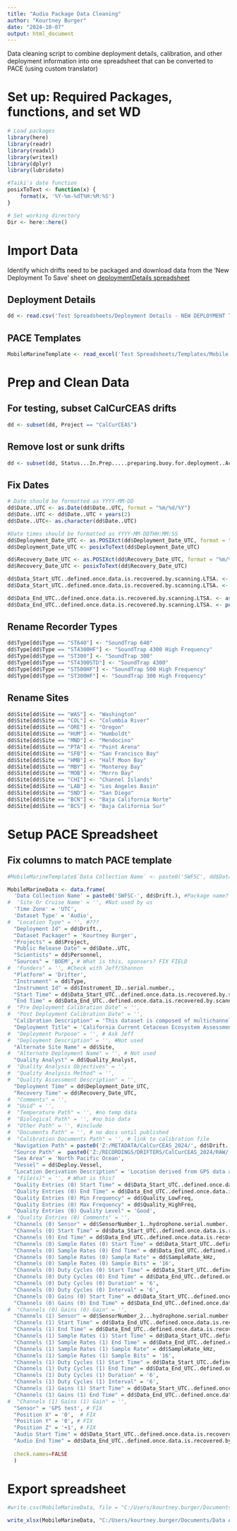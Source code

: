 ```yaml
---
title: "Audio Package Data Cleaning"
author: "Kourtney Burger"
date: "2024-10-07"
output: html_document
---
```


Data cleaning script to combine deployment details, calibration, and other deployment information into one spreadsheet that can be converted to PACE (using custom translator)

# Set up: Required Packages, functions, and set WD
```r
# Load packages
library(here)
library(readr)
library(readxl)
library(writexl)
library(dplyr)
library(lubridate)

#Taiki's date function
posixToText <- function(x) {
    format(x, '%Y-%m-%dT%H:%M:%S')
}

# Set working directory
Dir <- here::here()
```

# Import Data

Identify which drifts need to be packaged and download data from the 'New Deployment To Save' sheet on [deploymentDetails spreadsheet](https://docs.google.com/spreadsheets/d/10bxlwfVOe1LFfj69B_YddxcA0V14m7codYwgD2YncFk/edit?gid=395545420#gid=395545420)

## Deployment Details
```r
dd <- read.csv('Test Spreadsheets/Deployment Details - NEW DEPLOYMENT TO SAVE.csv')
```

## PACE Templates
```r
MobileMarineTemplate <- read_excel('Test Spreadsheets/Templates/Mobile-Marine-NCEI-PACE-Template.xlsx')
```


# Prep and Clean Data
## For testing, subset CalCurCEAS drifts
```r
dd <- subset(dd, Project == "CalCurCEAS")
```

## Remove lost or sunk drifts
```r
dd <- subset(dd, Status...In.Prep.....preparing.buoy.for.deployment..Active....at.sea.and.we.plan.to.recover..Lost....at.sea.but.unlikely.we.can.recover..Sunk....only.recovered.partial.buoy..assumed.dead..sunk..and.highly.unlikely.to.recover..Complete.....buoy.recovered.and.data.is.in.house..Unusable....buoy.recovered.but.data.is.unusable == "Complete")
```

## Fix Dates
```r
# Date should be formatted as YYYY-MM-DD
dd$Date..UTC <- as.Date(dd$Date..UTC, format = "%m/%d/%Y")
dd$Date..UTC <- dd$Date..UTC + years(2)
dd$Date..UTC<- as.character(dd$Date..UTC)

#Date times should be formatted as YYYY-MM-DDTHH:MM:SS
dd$Deployment_Date_UTC <- as.POSIXct(dd$Deployment_Date_UTC, format = "%m/%d/%Y %H:%M:%S", tz = 'UTC')
dd$Deployment_Date_UTC <- posixToText(dd$Deployment_Date_UTC)

dd$Recovery_Date_UTC <- as.POSIXct(dd$Recovery_Date_UTC, format = "%m/%d/%Y %H:%M:%S", tz = 'UTC')
dd$Recovery_Date_UTC <- posixToText(dd$Recovery_Date_UTC)

dd$Data_Start_UTC..defined.once.data.is.recovered.by.scanning.LTSA. <- as.POSIXct(dd$Data_Start_UTC..defined.once.data.is.recovered.by.scanning.LTSA., format = "%m/%d/%Y %H:%M:%S", tz = 'UTC')
dd$Data_Start_UTC..defined.once.data.is.recovered.by.scanning.LTSA. <- posixToText(dd$Data_Start_UTC..defined.once.data.is.recovered.by.scanning.LTSA.)

dd$Data_End_UTC..defined.once.data.is.recovered.by.scanning.LTSA. <- as.POSIXct(dd$Data_End_UTC..defined.once.data.is.recovered.by.scanning.LTSA., format = "%m/%d/%Y %H:%M:%S", tz = 'UTC')
dd$Data_End_UTC..defined.once.data.is.recovered.by.scanning.LTSA. <- posixToText(dd$Data_End_UTC..defined.once.data.is.recovered.by.scanning.LTSA.)
```

## Rename Recorder Types
```r
dd$Type[dd$Type == "ST640"] <- "SoundTrap 640"
dd$Type[dd$Type == "ST4300HF"] <- "SoundTrap 4300 High Frequency"
dd$Type[dd$Type == "ST300"] <- "SoundTrap 300"
dd$Type[dd$Type == "ST4300STD"] <- "SoundTrap 4300"
dd$Type[dd$Type == "ST500HF"] <- "SoundTrap 500 High Frequency"
dd$Type[dd$Type == "ST300HF"] <- "SoundTrap 300 High Frequency"
```

## Rename Sites
```r
dd$Site[dd$Site == "WAS"] <- "Washington"
dd$Site[dd$Site == "COL"] <- "Columbia River"
dd$Site[dd$Site == "ORE"] <- "Oregon"
dd$Site[dd$Site == "HUM"] <- "Humboldt"
dd$Site[dd$Site == "MND"] <- "Mendocino"
dd$Site[dd$Site == "PTA"] <- "Point Arena"
dd$Site[dd$Site == "SFB"] <- "San Francisco Bay"
dd$Site[dd$Site == "HMB"] <- "Half Moon Bay"
dd$Site[dd$Site == "MBY"] <- "Monterey Bay"
dd$Site[dd$Site == "MOB"] <- "Morro Bay"
dd$Site[dd$Site == "CHI"] <- "Channel Islands"
dd$Site[dd$Site == "LAB"] <- "Los Angeles Basin"
dd$Site[dd$Site == "SND"] <- "San Diego"
dd$Site[dd$Site == "BCN"] <- "Baja California Norte"
dd$Site[dd$Site == "BCS"] <- "Baja California Sur"
```

# Setup PACE Spreadsheet
## Fix columns to match PACE template
```r
#MobileMarineTemplate$`Data Collection Name` <- paste0('SWFSC', dd$Data_ID)

MobileMarineData <- data.frame(
  'Data Collection Name' = paste0('SWFSC-', dd$Drift.), #Package name?
#  'Site Or Cruise Name' = '', #Not used by us
  'Time Zone' = 'UTC',
  'Dataset Type' = 'Audio',
#  "Location Type" = '', #???
  "Deployment Id" = dd$Drift.,
  "Dataset Packager" = 'Kourtney Burger',
  "Projects" = dd$Project,
  "Public Release Date" = dd$Date..UTC,
  "Scientists" = dd$Personnel,
  "Sources" = 'BOEM', # What is this, sponsers? FIX FIELD
#  "Funders" = '', #Check with Jeff/Shannon
  "Platform" = 'Drifter',                                 
  "Instrument" = dd$Type,                               
  "Instrument Id" = dd$Instrument_ID..serial.number.,               
  "Start Time" = dd$Data_Start_UTC..defined.once.data.is.recovered.by.scanning.LTSA.,                              
  "End Time" = dd$Data_End_UTC..defined.once.data.is.recovered.by.scanning.LTSA.,                                 
#  "Pre Deployment Calibration Date" = '',
#  "Post Deployment Calibration Date" = '',         
  "Calibration Description" = 'This dataset is composed of multichannel recorders with different types of hydrophones, each with its own unique sensitivity and frequency range. For the detailed calibration information refer to the CalCurCEAS_CalibrationInfo.csv spreadsheet.', #Create calibration sheet from inventory                 
  "Deployment Title" = 'California Current Cetacean Ecosystem Assessment Surve (CalCurCEAS)',
#  "Deployment Purpose" = '', # Ask Jeff                      
#  "Deployment Description" = '', #Not used                   
  "Alternate Site Name" = dd$Site,                      
#  "Alternate Deployment Name" = '', # Not used                  
  "Quality Analyst" = dd$Quality_Analyst,                          
#  "Quality Analysis Objectives" = '',              
#  "Quality Analysis Method" = '',                  
#  "Quality Assessment Description" = '',           
  "Deployment Time" = dd$Deployment_Date_UTC,
  "Recovery Time" = dd$Recovery_Date_UTC,
#  "Comments" = '',                                 
#  "Uuid" = '',                                     
#  "Temperature Path" = '', #no temp data                       
#  "Biological Path" = '', #no bio data                          
#  "Other Path" = '', #include                                
#  "Documents Path" = '', # no docs until published                
#  "Calibration Documents Path" = '', # link to calibration file
  "Navigation Path" = paste0('Z:/METADATA/CalCurCEAS_2024/', dd$Drift., '/', dd$Drift., '_GPS'),    
  "Source Path" =  paste0('Z:/RECORDINGS/DRIFTERS/CalCurCEAS_2024/RAW/', dd$Drift.,'/wav sample'), # Path to auido data   
  "Sea Area" = 'North Pacific Ocean',  
  "Vessel" = dd$Deploy.Vessel,                                   
  "Location Derivation Description" = 'Location derived from GPS data affixed to top of drifting buoy',          
#  "File(s)" = '', # What is this?                                 
  "Quality Entries (0) Start Time" = dd$Data_Start_UTC..defined.once.data.is.recovered.by.scanning.LTSA.,
  "Quality Entries (0) End Time" = dd$Data_End_UTC..defined.once.data.is.recovered.by.scanning.LTSA.,  
  "Quality Entries (0) Min Frequency" = dd$Quality_LowFreq,        
  "Quality Entries (0) Max Frequency" = dd$Quality_HighFreq,        
  "Quality Entries (0) Quality Level" = 'Good',        
#  "Quality Entries (0) Comments" = '',             
  "Channels (0) Sensor" = dd$SensorNumber_1..hydrophone.serial.number.,                      
  "Channels (0) Start Time" = dd$Data_Start_UTC..defined.once.data.is.recovered.by.scanning.LTSA.,
  "Channels (0) End Time" = dd$Data_End_UTC..defined.once.data.is.recovered.by.scanning.LTSA.,
  "Channels (0) Sample Rates (0) Start Time" = dd$Data_Start_UTC..defined.once.data.is.recovered.by.scanning.LTSA.,
  "Channels (0) Sample Rates (0) End Time" = dd$Data_End_UTC..defined.once.data.is.recovered.by.scanning.LTSA., 
  "Channels (0) Sample Rates (0) Sample Rate" = dd$SampleRate_kHz,
  "Channels (0) Sample Rates (0) Sample Bits" = '16',
  "Channels (0) Duty Cycles (0) Start Time" = dd$Data_Start_UTC..defined.once.data.is.recovered.by.scanning.LTSA.,
  "Channels (0) Duty Cycles (0) End Time" = dd$Data_End_UTC..defined.once.data.is.recovered.by.scanning.LTSA., 
  "Channels (0) Duty Cycles (0) Duration" = '6',    
  "Channels (0) Duty Cycles (0) Interval" = '6',    
  "Channels (0) Gains (0) Start Time" = dd$Data_Start_UTC..defined.once.data.is.recovered.by.scanning.LTSA.,
  "Channels (0) Gains (0) End Time" = dd$Data_End_UTC..defined.once.data.is.recovered.by.scanning.LTSA.,  
#  "Channels (0) Gains (0) Gain" = '',
  "Channels (1) Sensor" = dd$SensorNumber_2...hydrophone.serial.number.,                      
  "Channels (1) Start Time" = dd$Data_End_UTC..defined.once.data.is.recovered.by.scanning.LTSA.,  
  "Channels (1) End Time" = dd$Data_End_UTC..defined.once.data.is.recovered.by.scanning.LTSA., 
  "Channels (1) Sample Rates (1) Start Time" = dd$Data_Start_UTC..defined.once.data.is.recovered.by.scanning.LTSA.,
  "Channels (1) Sample Rates (1) End Time" = dd$Data_End_UTC..defined.once.data.is.recovered.by.scanning.LTSA.,  
  "Channels (1) Sample Rates (1) Sample Rate" = dd$SampleRate_kHz,
  "Channels (1) Sample Rates (1) Sample Bits" = '16',
  "Channels (1) Duty Cycles (1) Start Time" = dd$Data_Start_UTC..defined.once.data.is.recovered.by.scanning.LTSA.,
  "Channels (1) Duty Cycles (1) End Time" = dd$Data_End_UTC..defined.once.data.is.recovered.by.scanning.LTSA.,  
  "Channels (1) Duty Cycles (1) Duration" = '6',    
  "Channels (1) Duty Cycles (1) Interval" = '6',    
  "Channels (1) Gains (1) Start Time" = dd$Data_Start_UTC..defined.once.data.is.recovered.by.scanning.LTSA.,
  "Channels (1) Gains (1) End Time" = dd$Data_End_UTC..defined.once.data.is.recovered.by.scanning.LTSA.,  
#  "Channels (1) Gains (1) Gain" = '',
  "Sensor" = 'GPS test', # FIX                                  
  "Position X" = '0',  # FIX                             
  "Position Y" = '0', # FIX                             
  "Position Z" = '+1', # FIX                               
  "Audio Start Time" = dd$Data_Start_UTC..defined.once.data.is.recovered.by.scanning.LTSA.,
  "Audio End Time" = dd$Data_End_UTC..defined.once.data.is.recovered.by.scanning.LTSA.,
  
  check.names=FALSE
  )
```


# Export spreadsheet
```r
#write.csv(MobileMarineData, file = "C:/Users/kourtney.burger/Documents/Data Archive/NCEI/PACE/PACE-NCEI/Test Spreadsheets/MobileMarineData.csv", row.names = FALSE)

write_xlsx(MobileMarineData, "C:/Users/kourtney.burger/Documents/Data Archive/NCEI/PACE/PACE-NCEI/Test Spreadsheets/MobileMarineData.xlsx")
```


